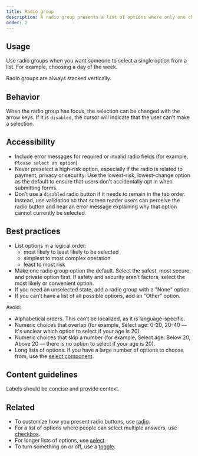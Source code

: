 ```yaml
---
title: Radio group
description: A radio group presents a list of options where only one choice can be selected.
order: 2
---
```


## Usage

Use radio groups when you want someone to select a single option from a list. For example, choosing
a day of the week.

Radio groups are always stacked vertically.

## Behavior

When the radio group has focus, the selection can be changed with the arrow keys. If it is
`disabled`, the cursor will indicate that the user can't make a selection.

## Accessibility

- Include error messages for required or invalid radio fields (for example,
  `Please select an option`)
- Never preselect a high-risk option, especially if the radio is related to payment, privacy or
  security. Use the lowest-risk, lowest-change option as the default to ensure that users don’t
  accidentally opt in when submitting forms.
- Don’t use a `disabled` radio button if it needs to remain in the tab order. Instead, use
  validation so that screen reader users can perceive the radio button and hear an error message
  explaining why that option cannot currently be selected.

## Best practices

- List options in a logical order:
  - most likely to least likely to be selected
  - simplest to most complex operation
  - least to most risk
- Make one radio group option the default. Select the safest, most secure, and private option first.
  If safety and security aren’t factors, select the most likely or convenient option.
- If you need an unselected state, add a radio group with a "None" option.
- If you can't have a list of all possible options, add an "Other" option.

Avoid:

- Alphabetical orders. This can’t be localized, as it is language-specific.
- Numeric choices that overlap (for example, Select age: 0-20, 20-40 — it's unclear which option to
  select if your age is 20).
- Numeric choices that skip a number (for example, Select age: Below 20, Above 20 — there is no
  option to select if your age is 20).
- Long lists of options. If you have a large number of options to choose from, use the
  [select component](/components/select/examples).

## Content guidelines

Labels should be concise and provide context.

## Related

- To customize how you present radio buttons, use [radio](/components/radio).
- For a list of options where people can select multiple answers, use
  [checkbox](/components/checkbox).
- For longer lists of options, use [select](/components/select).
- To turn something on or off, use a [toggle](/components/toggle).
